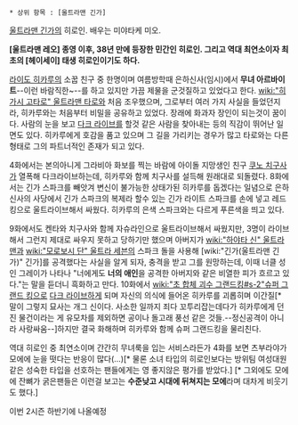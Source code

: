  * 상위 항목 : [울트라맨 긴가]

[[울트라맨 긴가]]의 히로인. 배우는 미야타케 미오.

'''[울트라맨 레오] 종영 이후, 38년 만에 등장한 민간인 히로인. 그리고 역대 최연소이자 최초의 [헤이세이] 태생 히로인이기도 하다.'''

[[라이도 히카루]]의 소꿉 친구 중 한명이며 여름방학때 은하신사(임시)에서 '''무녀 아르바이트'''--이런 바람직한~--를 하고 있지만 가끔 제물을 군것질하고 있었다고 한다. [[wiki:"히가시 고타로" 울트라맨 타로]]와 처음 조우했으며, 그로부터 여러 가지 사실을 들었던지라, 히카루와는 처음부터 비밀을 공유하고 있었다. 장래에 화과자 장인이 되는것이 꿈이다. 사람의 눈을 보고 [[다크 라이브]]를 할것 같은 사람을 찾아내는 등의 직감이 뛰어난 일면도 있다. 히카루에게 호감을 품고 있으며 그 길을 가리키는 경우가 많고 타로와는 다른형태로 그의 파트너적인 존재가 되고 있다. 

4화에서는 본의아니게 그라비아 화보를 찍는 바람에 아이돌 지망생인 친구 [[쿠노 치구사]]가 열폭해 다크라이브하는데, 히카루와 함께 치구사를 설득해 원래대로 되돌렸다. 8화에서는 긴가 스파크를 빼앗겨 변신이 불가능한 상태가된 히카루를 돕겠다는 일념으로 은하신사의 사당에서 긴가 스파크의 복제라 할수 있는 긴가 라이트 스파크를 손에 넣고 레드킹으로 울트라이브해서 싸웠다. 히카루의 은색 스파크와는 다르게 푸른색을 띄고 있다. 

9화에서도 켄타와 치구사와 함께 자슈라인으로 울트라이브해서 싸웠지만, 3명이 라이브해서 그런지 제대로 싸우지 못하고 당하기만 했으며 아버지가 [[wiki:"하야타 신" 울트라맨]]과 [[wiki:"모로보시 단" 울트라 세븐]]의 스파크 돌을 사용해 [wiki:"긴가(울트라맨 긴가)" 긴가]를 공격했다는 사실을 알게 되자, 충격을 받고 그를 원망하는데, 이때 너클 성인 그레이가 나타나 "너에게도 '''너의 애인'''을 공격한 아버지와 같은 비열한 피가 흐르고 있다."는 말을 듣더니 흑화하고 만다. 10화에서 [[wiki:"초 합체 괴수 그랜드킹#s-2"슈퍼 그랜드 킹]]으로 [[다크 라이브]]하게 되며 자신의 의식에 들어온 히카루를 괴롭히며 이간질[* 말이 그렇지 묘사는 개그 신이다. 사소한 일까지 죄다 꼬투리잡는데다가 히카루에게 던진 물건이라는 게 유모차를 제외하면 공이나 돌고래 풍선 같은 것들.--정신공격이 아니라 사랑싸움--]하지만 결국 화해하며 히카루와 함께 슈퍼 그랜드킹을 물리친다. 

역대 히로인 중 최연소이며 간간히 무녀룩을 입는 서비스라든가 4화를 보면 츠부라야가 모에에 눈을 떳다는 반응이 많다(...)[*  물론 소녀 타입의 히로인보다는 방위팀 여성대원같은 성숙한 타입을 선호하는 팬들에게는 영 좋지않은 평가를 받았다.]
[* 그외에도 모에에 잔뼈가 굵은팬들은 이런걸 보고는 '''수준낮고 시대에 뒤쳐지는 모에'''라며 대차게 비웃기도 했다.]

이번 2시즌 하반기에 나올예정
